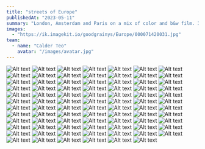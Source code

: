 ```yaml
---
title: "streets of Europe"
publishedAt: "2023-05-11"
summary: "London, Amsterdam and Paris on a mix of color and b&w film. 35mm"
images:
  - "https://ik.imagekit.io/goodgrainys/Europe/000071420031.jpg"
team:
  - name: "Calder Teo"
    avatar: "/images/avatar.jpg"
---
```



![Alt text](https://ik.imagekit.io/goodgrainys/Europe/000070710001.jpg)
![Alt text](https://ik.imagekit.io/goodgrainys/Europe/000070710002.jpeg)
![Alt text](https://ik.imagekit.io/goodgrainys/Europe/000070710003.jpg)
![Alt text](https://ik.imagekit.io/goodgrainys/Europe/000070710005.jpg)
![Alt text](https://ik.imagekit.io/goodgrainys/Europe/000070710010.jpg)
![Alt text](https://ik.imagekit.io/goodgrainys/Europe/000070710014.jpg)
![Alt text](https://ik.imagekit.io/goodgrainys/Europe/000070710020.jpg)
![Alt text](https://ik.imagekit.io/goodgrainys/Europe/000070710021.jpeg)
![Alt text](https://ik.imagekit.io/goodgrainys/Europe/000070710022.jpg)
![Alt text](https://ik.imagekit.io/goodgrainys/Europe/000070710023.jpg)
![Alt text](https://ik.imagekit.io/goodgrainys/Europe/000070710026.jpg)
![Alt text](https://ik.imagekit.io/goodgrainys/Europe/000070710030.jpg)
![Alt text](https://ik.imagekit.io/goodgrainys/Europe/000070710031.jpg)
![Alt text](https://ik.imagekit.io/goodgrainys/Europe/000070710032.jpg)
![Alt text](https://ik.imagekit.io/goodgrainys/Europe/000070710035.jpg)
![Alt text](https://ik.imagekit.io/goodgrainys/Europe/000070730002.jpg)
![Alt text](https://ik.imagekit.io/goodgrainys/Europe/000070730003.jpg)
![Alt text](https://ik.imagekit.io/goodgrainys/Europe/000070730004.jpg)
![Alt text](https://ik.imagekit.io/goodgrainys/Europe/000070730016.jpg)
![Alt text](https://ik.imagekit.io/goodgrainys/Europe/000070730017.jpg)
![Alt text](https://ik.imagekit.io/goodgrainys/Europe/000070730018.jpeg)
![Alt text](https://ik.imagekit.io/goodgrainys/Europe/000070730024.jpg)
![Alt text](https://ik.imagekit.io/goodgrainys/Europe/000070730030.jpg)
![Alt text](https://ik.imagekit.io/goodgrainys/Europe/000070730036.jpg)
![Alt text](https://ik.imagekit.io/goodgrainys/Europe/000070740001.jpg)
![Alt text](https://ik.imagekit.io/goodgrainys/Europe/000070740002.jpg)
![Alt text](https://ik.imagekit.io/goodgrainys/Europe/000070740007.jpg)
![Alt text](https://ik.imagekit.io/goodgrainys/Europe/000070740010.jpg)
![Alt text](https://ik.imagekit.io/goodgrainys/Europe/000070740011.jpg)
![Alt text](https://ik.imagekit.io/goodgrainys/Europe/000070740018.jpg)
![Alt text](https://ik.imagekit.io/goodgrainys/Europe/000070740020.jpg)
![Alt text](https://ik.imagekit.io/goodgrainys/Europe/000070740021.jpg)
![Alt text](https://ik.imagekit.io/goodgrainys/Europe/000070740022.jpg)
![Alt text](https://ik.imagekit.io/goodgrainys/Europe/000070740023.jpg)
![Alt text](https://ik.imagekit.io/goodgrainys/Europe/000070740024.jpg)
![Alt text](https://ik.imagekit.io/goodgrainys/Europe/000070740025.jpg)
![Alt text](https://ik.imagekit.io/goodgrainys/Europe/000070740028.jpeg)
![Alt text](https://ik.imagekit.io/goodgrainys/Europe/000070740031.jpg)
![Alt text](https://ik.imagekit.io/goodgrainys/Europe/000070740036.jpg) 
![Alt text](https://ik.imagekit.io/goodgrainys/Europe/000070750006.jpg)
![Alt text](https://ik.imagekit.io/goodgrainys/Europe/000070750010.jpg)
![Alt text](https://ik.imagekit.io/goodgrainys/Europe/000070750011.jpg)
![Alt text](https://ik.imagekit.io/goodgrainys/Europe/000070750013.jpg)
![Alt text](https://ik.imagekit.io/goodgrainys/Europe/000070750015.jpg)
![Alt text](https://ik.imagekit.io/goodgrainys/Europe/000070750022.jpg)
![Alt text](https://ik.imagekit.io/goodgrainys/Europe/000070750025.jpg)
![Alt text](https://ik.imagekit.io/goodgrainys/Europe/000070750030.jpg)
![Alt text](https://ik.imagekit.io/goodgrainys/Europe/000070750031.jpg)
![Alt text](https://ik.imagekit.io/goodgrainys/Europe/000070750032.jpg)
![Alt text](https://ik.imagekit.io/goodgrainys/Europe/000070750035.jpg)
![Alt text](https://ik.imagekit.io/goodgrainys/Europe/000070750036.jpg)
![Alt text](https://ik.imagekit.io/goodgrainys/Europe/000070750037.jpg)
![Alt text](https://ik.imagekit.io/goodgrainys/Europe/000070750038.jpg)
![Alt text](https://ik.imagekit.io/goodgrainys/Europe/000071420003.jpg)
![Alt text](https://ik.imagekit.io/goodgrainys/Europe/000071420007.jpg)
![Alt text](https://ik.imagekit.io/goodgrainys/Europe/2c0479e8-7e98-49a2-91a0-e5d22a61c481.jpeg)
![Alt text](https://ik.imagekit.io/goodgrainys/Europe/33a657a9-1aa1-4ae9-97e0-b8db591fd8d5.jpeg)
![Alt text](https://ik.imagekit.io/goodgrainys/Europe/977d8108-df3f-4389-96b6-8b27f6e59c02.jpeg)
![Alt text](https://ik.imagekit.io/goodgrainys/Europe/29553685-c848-46bf-be5f-52dcbee3621d.jpeg)
![Alt text](https://ik.imagekit.io/goodgrainys/Europe/000071420009.jpg)
![Alt text](https://ik.imagekit.io/goodgrainys/Europe/000071420012.jpg)
![Alt text](https://ik.imagekit.io/goodgrainys/Europe/000071420013.jpg)
![Alt text](https://ik.imagekit.io/goodgrainys/Europe/000071420014.jpg)
![Alt text](https://ik.imagekit.io/goodgrainys/Europe/000071420018.jpg)
![Alt text](https://ik.imagekit.io/goodgrainys/Europe/000071420022.jpg)
![Alt text](https://ik.imagekit.io/goodgrainys/Europe/000071420028.jpg)
![Alt text](https://ik.imagekit.io/goodgrainys/Europe/000071420030.jpg)
![Alt text](https://ik.imagekit.io/goodgrainys/Europe/000071420031.jpg)
![Alt text](https://ik.imagekit.io/goodgrainys/Europe/ad6921b2-06e4-4400-9a0b-a9a5867cfa48.jpg)
![Alt text](https://ik.imagekit.io/goodgrainys/Europe/b3098719-0537-42fd-8f6d-dc138c693d7f.jpeg)
![Alt text](https://ik.imagekit.io/goodgrainys/Europe/dbcefba1-b8e8-4419-bf60-95af05597486.jpg)
![Alt text](https://ik.imagekit.io/goodgrainys/Europe/e6967883-e12e-4889-89d0-4bbc0d5054d3.jpg)
![Alt text](https://ik.imagekit.io/goodgrainys/Europe/img_7107.jpg)
![Alt text](https://ik.imagekit.io/goodgrainys/Europe/img_7132.jpg)
![Alt text](https://ik.imagekit.io/goodgrainys/Europe/img_7160.jpg)
![Alt text](https://ik.imagekit.io/goodgrainys/Europe/img_7170.jpg)
![Alt text](https://ik.imagekit.io/goodgrainys/Europe/img_7174.jpg)
![Alt text](https://ik.imagekit.io/goodgrainys/Europe/img_7188.jpg)
![Alt text](https://ik.imagekit.io/goodgrainys/Europe/img_7191.jpg)
![Alt text](https://ik.imagekit.io/goodgrainys/Europe/img_7211.jpg)
![Alt text](https://ik.imagekit.io/goodgrainys/Europe/photo_6161227485325411226_y.jpg)
![Alt text](https://ik.imagekit.io/goodgrainys/Europe/photo_6161227485325411227_y.jpg)
![Alt text](https://ik.imagekit.io/goodgrainys/Europe/photo_6163479285139095197_y.jpg)



